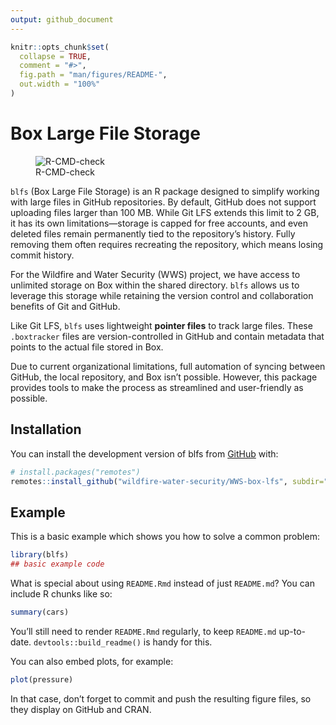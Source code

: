 ```yaml
---
output: github_document
---
```


<!-- README.md is generated from README.Rmd. Please edit that file -->

```r
knitr::opts_chunk$set(
  collapse = TRUE,
  comment = "#>",
  fig.path = "man/figures/README-",
  out.width = "100%"
)
```

# Box Large File Storage

<!-- badges: start -->

![R-CMD-check](https://github.com/wildfire-water-security/WWS-box-lfs/actions/workflows/R-CMD-check.yaml/badge.svg)


<!-- badges: end -->

`blfs` (Box Large File Storage) is an R package designed to simplify working with large files in GitHub repositories. By default, GitHub does not support uploading files larger than 100 MB. While Git LFS extends this limit to 2 GB, it has its own limitations—storage is capped for free accounts, and even deleted files remain permanently tied to the repository’s history. Fully removing them often requires recreating the repository, which means losing commit history.

For the Wildfire and Water Security (WWS) project, we have access to unlimited storage on Box within the shared directory. `blfs` allows us to leverage this storage while retaining the version control and collaboration benefits of Git and GitHub.

Like Git LFS, `blfs` uses lightweight **pointer files** to track large files. These `.boxtracker` files are version-controlled in GitHub and contain metadata that points to the actual file stored in Box.

Due to current organizational limitations, full automation of syncing between GitHub, the local repository, and Box isn't possible. However, this package provides tools to make the process as streamlined and user-friendly as possible.

## Installation

You can install the development version of blfs from [GitHub](https://github.com/) with:

``` r
# install.packages("remotes")
remotes::install_github("wildfire-water-security/WWS-box-lfs", subdir="blfs")
```

## Example

This is a basic example which shows you how to solve a common problem:

```r
library(blfs)
## basic example code
```

What is special about using `README.Rmd` instead of just `README.md`? You can include R chunks like so:

```r
summary(cars)
```

You'll still need to render `README.Rmd` regularly, to keep `README.md` up-to-date. `devtools::build_readme()` is handy for this.

You can also embed plots, for example:

```r
plot(pressure)
```

In that case, don't forget to commit and push the resulting figure files, so they display on GitHub and CRAN.
